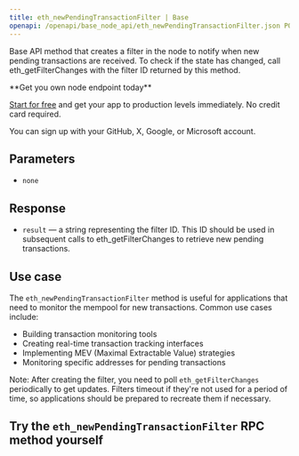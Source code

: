 ---
title: eth_newPendingTransactionFilter | Base
openapi: /openapi/base_node_api/eth_newPendingTransactionFilter.json POST /2fc1de7f08c0465f6a28e3c355e0cb14
---

Base API method that creates a filter in the node to notify when new pending transactions are received. To check if the state has changed, call eth\_getFilterChanges with the filter ID returned by this method.

<Check>
**Get you own node endpoint today**

[Start for free](https://console.chainstack.com/) and get your app to production levels immediately. No credit card required.

You can sign up with your GitHub, X, Google, or Microsoft account.
</Check>


## Parameters

* `none`

## Response

* `result` — a string representing the filter ID. This ID should be used in subsequent calls to eth\_getFilterChanges to retrieve new pending transactions.

## Use case

The `eth_newPendingTransactionFilter` method is useful for applications that need to monitor the mempool for new transactions. Common use cases include:

* Building transaction monitoring tools
* Creating real-time transaction tracking interfaces
* Implementing MEV (Maximal Extractable Value) strategies
* Monitoring specific addresses for pending transactions

Note: After creating the filter, you need to poll `eth_getFilterChanges` periodically to get updates. Filters timeout if they're not used for a period of time, so applications should be prepared to recreate them if necessary.

## Try the `eth_newPendingTransactionFilter` RPC method yourself